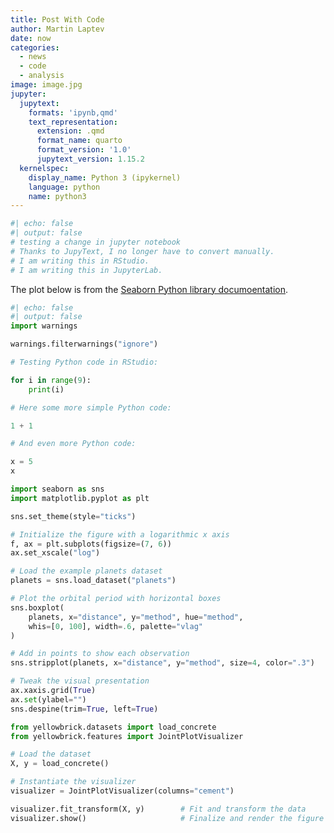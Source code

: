 ```yaml
---
title: Post With Code
author: Martin Laptev
date: now
categories:
  - news
  - code
  - analysis
image: image.jpg
jupyter:
  jupytext:
    formats: 'ipynb,qmd'
    text_representation:
      extension: .qmd
      format_name: quarto
      format_version: '1.0'
      jupytext_version: 1.15.2
  kernelspec:
    display_name: Python 3 (ipykernel)
    language: python
    name: python3
---
```


```python
#| echo: false
#| output: false
# testing a change in jupyter notebook
# Thanks to JupyText, I no longer have to convert manually.
# I am writing this in RStudio.
# I am writing this in JupyterLab.
```

The plot below is from the [Seaborn Python library documoentation](https://seaborn.pydata.org/examples/horizontal_boxplot.html).

```python
#| echo: false
#| output: false
import warnings

warnings.filterwarnings("ignore")

# Testing Python code in RStudio:

for i in range(9):
    print(i)

# Here some more simple Python code:

1 + 1

# And even more Python code:

x = 5
x
```

```python
import seaborn as sns
import matplotlib.pyplot as plt

sns.set_theme(style="ticks")

# Initialize the figure with a logarithmic x axis
f, ax = plt.subplots(figsize=(7, 6))
ax.set_xscale("log")

# Load the example planets dataset
planets = sns.load_dataset("planets")

# Plot the orbital period with horizontal boxes
sns.boxplot(
    planets, x="distance", y="method", hue="method",
    whis=[0, 100], width=.6, palette="vlag"
)

# Add in points to show each observation
sns.stripplot(planets, x="distance", y="method", size=4, color=".3")

# Tweak the visual presentation
ax.xaxis.grid(True)
ax.set(ylabel="")
sns.despine(trim=True, left=True)
```

```python
from yellowbrick.datasets import load_concrete
from yellowbrick.features import JointPlotVisualizer

# Load the dataset
X, y = load_concrete()

# Instantiate the visualizer
visualizer = JointPlotVisualizer(columns="cement")

visualizer.fit_transform(X, y)        # Fit and transform the data
visualizer.show()                     # Finalize and render the figure
```
